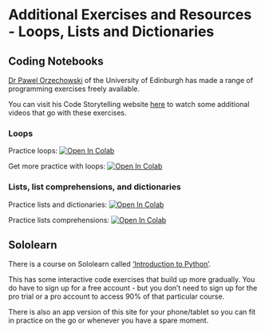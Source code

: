 # Additional Exercises and Resources - Loops, Lists and Dictionaries

## Coding Notebooks

[Dr Pawel Orzechowski](https://github.com/drpawelo) of the University of Edinburgh has made a range of programming exercises freely available.

You can visit his Code Storytelling website [here](http://www.codestorytelling.com/) to watch some additional videos that go with these exercises.

### Loops

Practice loops: <a target="_blank" href="https://colab.research.google.com/github/drpawelo/python-storytelling/blob/main/B10%20Badge%20-%20Repeating%20things%20with%20Loops%20v1.3.ipynb">
  <img src="https://colab.research.google.com/assets/colab-badge.svg" alt="Open In Colab"/>
</a>

Get more practice with loops: <a target="_blank" href="https://colab.research.google.com/github/drpawelo/python-storytelling/blob/main/B11%20Badge%20-%20Common%20things%20you%20can%20do%20with%20Loops%20v1.3.ipynb">
  <img src="https://colab.research.google.com/assets/colab-badge.svg" alt="Open In Colab"/>
</a>

### Lists, list comprehensions, and dictionaries

Practice lists and dictionaries: <a target="_blank" href="https://colab.research.google.com/github/drpawelo/python-storytelling/blob/main/B07%20Badge%20-%20Collections%20v1.5.ipynb">
  <img src="https://colab.research.google.com/assets/colab-badge.svg" alt="Open In Colab"/>
</a>

Practice lists comprehensions: <a target="_blank" href="https://colab.research.google.com/github/drpawelo/python-storytelling/blob/main/B08%20Badge%20-%20List%20Comprehensions%20v1.2.ipynb">
  <img src="https://colab.research.google.com/assets/colab-badge.svg" alt="Open In Colab"/>
</a>


## Sololearn

There is a course on Sololearn called ['Introduction to Python'](https://www.sololearn.com/en/learn/courses/python-introduction).

This has some interactive code exercises that build up more gradually.
You do have to sign up for a free account - but you don't need to sign up for the pro trial or a pro account to access 90% of that particular course.

There is also an app version of this site for your phone/tablet so you can fit in practice on the go or whenever you have a spare moment.
